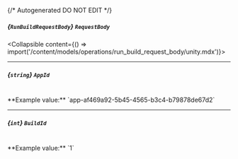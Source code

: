 {/* Autogenerated DO NOT EDIT  */}

##### *{`RunBuildRequestBody`}* `RequestBody`
<Collapsible content={() => import('/content/models/operations/run_build_request_body/unity.mdx')}>
</Collapsible>

---
##### *{`string`}* `AppId`
<br/>
**Example value:** `app-af469a92-5b45-4565-b3c4-b79878de67d2`

---
##### *{`int`}* `BuildId`
<br/>
**Example value:** `1`

